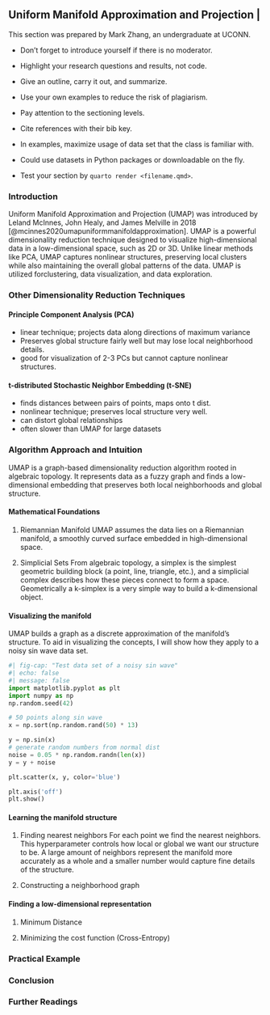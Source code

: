 ## Uniform Manifold Approximation and Projection                               |

This section was prepared by Mark Zhang, an undergraduate at UCONN.

+ Don’t forget to introduce yourself if there is no moderator.
+ Highlight your research questions and results, not code.
+ Give an outline, carry it out, and summarize.
+ Use your own examples to reduce the risk of plagiarism.

+ Pay attention to the sectioning levels.
+ Cite references with their bib key.
+ In examples, maximize usage of data set that the class is familiar with.
+ Could use datasets in Python packages or downloadable on the fly.
+ Test your section by `quarto render <filename.qmd>`.


### Introduction

Uniform Manifold Approximation and Projection (UMAP) was introduced by 
Leland McInnes, John Healy, and James Melville in 2018
[@mcinnes2020umapuniformmanifoldapproximation]. UMAP is a powerful 
dimensionality reduction technique designed to visualize high-dimensional 
data in a low-dimensional space, such as 2D or 3D. Unlike linear methods
like PCA, UMAP captures nonlinear structures, preserving local clusters 
while also maintaining the overall global patterns of the data. UMAP is 
utilized forclustering, data visualization, and data exploration.


### Other Dimensionality Reduction Techniques

#### Principle Component Analysis (PCA)
- linear technique; projects data along directions of maximum variance
- Preserves global structure fairly well but may lose local neighborhood 
  details.
- good for visualization of 2-3 PCs but cannot capture nonlinear
  structures.


#### t-distributed Stochastic Neighbor Embedding (t-SNE)
- finds distances between pairs of points, maps onto t dist.
- nonlinear technique; preserves local structure very well.
- can distort global relationships
- often slower than UMAP for large datasets

### Algorithm Approach and Intuition
UMAP is a graph-based dimensionality reduction algorithm rooted in algebraic
topology. It represents data as a fuzzy graph and finds a low-dimensional
embedding that preserves both local neighborhoods and global structure.

#### Mathematical Foundations

1. Riemannian Manifold
UMAP assumes the data lies on a Riemannian manifold, 
a smoothly curved surface embedded in high-dimensional space.

1. Simplicial Sets
From algebraic topology, a simplex is the simplest geometric building 
block (a point, line, triangle, etc.), and a simplicial complex describes
how these pieces connect to form a space. Geometrically a k-simplex is a 
very simple way to build a k-dimensional object.

#### Visualizing the manifold
UMAP builds a graph as a discrete approximation of the manifold’s structure.
To aid in visualizing the concepts, I will show how they apply to a noisy
sin wave data set.
```python
#| fig-cap: "Test data set of a noisy sin wave"
#| echo: false
#| message: false
import matplotlib.pyplot as plt
import numpy as np
np.random.seed(42)

# 50 points along sin wave
x = np.sort(np.random.rand(50) * 13)

y = np.sin(x)
# generate random numbers from normal dist
noise = 0.05 * np.random.randn(len(x))
y = y + noise

plt.scatter(x, y, color='blue')

plt.axis('off')
plt.show()
```

#### Learning the manifold structure
1. Finding nearest neighbors
For each point we find the nearest neighbors. This hyperparameter controls
how local or global we want our structure to be. A large amount of neighbors
represent the manifold more accurately as a whole and a smaller number would
capture fine details of the structure.

1. Constructing a neighborhood graph



#### Finding a low-dimensional representation
1. Minimum Distance


2. Minimizing the cost function (Cross-Entropy)


### Practical Example



### Conclusion



### Further Readings


